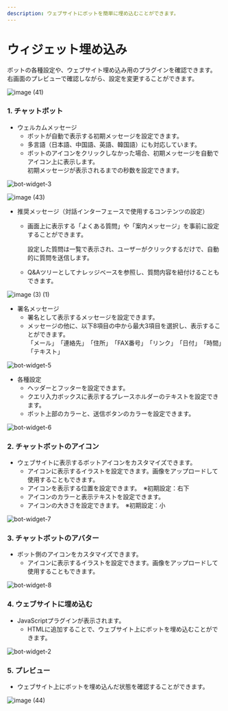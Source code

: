 ```yaml
---
description: ウェブサイトにボットを簡単に埋め込むことができます。
---
```


# ウィジェット埋め込み

ボットの各種設定や、ウェブサイト埋め込み用のプラグインを確認できます。\
右画面のプレビューで確認しながら、設定を変更することができます。

![image (41)](../../../.gitbook/assets/image%20(41).png)

### 1. チャットボット

* ウェルカムメッセージ
  * ボットが自動で表示する初期メッセージを設定できます。
  * 多言語（日本語、中国語、英語、韓国語）にも対応しています。
  * ボットのアイコンをクリックしなかった場合、初期メッセージを自動でアイコン上に表示します。\
    初期メッセージが表示されるまでの秒数を設定できます。

![bot-widget-3](../../../.gitbook/assets/bot-widget-3.png)

![image (43)](../../../.gitbook/assets/image%20(43).png)

* 推奨メッセージ（対話インターフェースで使用するコンテンツの設定）
  *   画面上に表示する「よくある質問」や「案内メッセージ」を事前に設定することができます。

      設定した質問は一覧で表示され、ユーザーがクリックするだけで、自動的に質問を送信します。
  * Q&Aツリーとしてナレッジベースを参照し、質問内容を紐付けることもできます。

![image (3) (1)](../../../.gitbook/assets/image%20(3)%20(1).png)

* 署名メッセージ
  * 署名として表示するメッセージを設定できます。
  * メッセージの他に、以下8項目の中から最大3項目を選択し、表示することができます。\
    「メール」　「連絡先」　「住所」　「FAX番号」　「リンク」　「日付」　「時間」　「テキスト」

![bot-widget-5](../../../.gitbook/assets/bot-widget-5.png)

* 各種設定
  * ヘッダーとフッターを設定できます。
  * クエリ入力ボックスに表示するプレースホルダーのテキストを設定できます。
  * ボット上部のカラーと、送信ボタンのカラーを設定できます。

![bot-widget-6](../../../.gitbook/assets/bot-widget-6.png)

### 2. チャットボットのアイコン

* ウェブサイトに表示するボットアイコンをカスタマイズできます。
  * アイコンに表示するイラストを設定できます。画像をアップロードして使用することもできます。
  * アイコンを表示する位置を設定できます。　※初期設定：右下
  * アイコンのカラーと表示テキストを設定できます。
  * アイコンの大きさを設定できます。　※初期設定：小

![bot-widget-7](../../../.gitbook/assets/bot-widget-7.png)

### 3. チャットボットのアバター

* ボット側のアイコンをカスタマイズできます。
  * アイコンに表示するイラストを設定できます。画像をアップロードして使用することもできます。

![bot-widget-8](../../../.gitbook/assets/bot-widget-8.png)

### 4. ウェブサイトに埋め込む

* JavaScriptプラグインが表示されます。
  * HTMLに追加することで、ウェブサイト上にボットを埋め込むことができます。

![bot-widget-2](../../../.gitbook/assets/bot-widget-2.png)

### 5. プレビュー

* ウェブサイト上にボットを埋め込んだ状態を確認することができます。

![image (44)](../../../.gitbook/assets/image%20(44).png)
